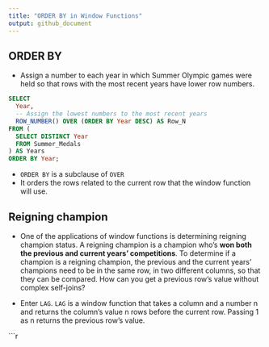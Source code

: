 ```yaml
---
title: "ORDER BY in Window Functions"
output: github_document
---
```


## ORDER BY

* Assign a number to each year in which Summer Olympic games were held so that rows with the most recent years have lower row numbers.


```sql
SELECT
  Year,
  -- Assign the lowest numbers to the most recent years
  ROW_NUMBER() OVER (ORDER BY Year DESC) AS Row_N
FROM (
  SELECT DISTINCT Year
  FROM Summer_Medals
) AS Years
ORDER BY Year;
```

* `ORDER BY` is a subclause of `OVER`
* It orders the rows related to the current row that the window function will use.

## Reigning champion

* One of the applications of window functions is determining reigning champion status. A reigning champion is a champion who's **won both the previous and current years' competitions**. To determine if a champion is a reigning champion, the previous and the current years' champions need to be in the same row, in two different columns, so that they can be compared. How can you get a previous row's value without complex self-joins? 

* Enter `LAG`. `LAG` is a window function that takes a column and a number n and returns the column's value n rows before the current row. Passing 1 as n returns the previous row's value.


```r